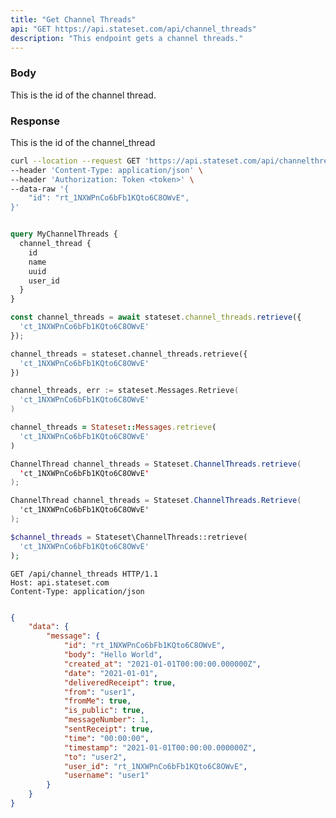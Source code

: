 ```yaml
---
title: "Get Channel Threads"
api: "GET https://api.stateset.com/api/channel_threads"
description: "This endpoint gets a channel threads."
---
```


### Body

<ParamField body="id" type="string">
  This is the id of the channel thread.
</ParamField>

### Response

<ResponseField name="id" type="string">
  This is the id of the channel_thread
</ResponseField>

<RequestExample>

```bash cURL
curl --location --request GET 'https://api.stateset.com/api/channelthread' \
--header 'Content-Type: application/json' \
--header 'Authorization: Token <token>' \
--data-raw '{
    "id": "rt_1NXWPnCo6bFb1KQto6C8OWvE",
}'
```

```graphQL GraphQL

query MyChannelThreads {
  channel_thread {
    id
    name
    uuid
    user_id
  }
}


```

```js Node.js
const channel_threads = await stateset.channel_threads.retrieve({
  'ct_1NXWPnCo6bFb1KQto6C8OWvE'
});
```
```py Python
channel_threads = stateset.channel_threads.retrieve({
  'ct_1NXWPnCo6bFb1KQto6C8OWvE'
})
```
```go Golang 
channel_threads, err := stateset.Messages.Retrieve(
  'ct_1NXWPnCo6bFb1KQto6C8OWvE'
)
```
```ruby Ruby
channel_threads = Stateset::Messages.retrieve(
  'ct_1NXWPnCo6bFb1KQto6C8OWvE'
)
```
```java Java
ChannelThread channel_threads = Stateset.ChannelThreads.retrieve(
  'ct_1NXWPnCo6bFb1KQto6C8OWvE'
);
```
```csharp C#
ChannelThread channel_threads = Stateset.ChannelThreads.Retrieve(
  'ct_1NXWPnCo6bFb1KQto6C8OWvE'
);
```
```php PHP
$channel_threads = Stateset\ChannelThreads::retrieve(
  'ct_1NXWPnCo6bFb1KQto6C8OWvE'
);
```
```http HTTP
GET /api/channel_threads HTTP/1.1
Host: api.stateset.com
Content-Type: application/json
```

</RequestExample>

<ResponseExample>

```json Response

{
    "data": {
        "message": {
            "id": "rt_1NXWPnCo6bFb1KQto6C8OWvE",
            "body": "Hello World",
            "created_at": "2021-01-01T00:00:00.000000Z",
            "date": "2021-01-01",
            "deliveredReceipt": true,
            "from": "user1",
            "fromMe": true,
            "is_public": true,
            "messageNumber": 1,
            "sentReceipt": true,
            "time": "00:00:00",
            "timestamp": "2021-01-01T00:00:00.000000Z",
            "to": "user2",
            "user_id": "rt_1NXWPnCo6bFb1KQto6C8OWvE",
            "username": "user1"
        }
    }
}


```

</ResponseExample>